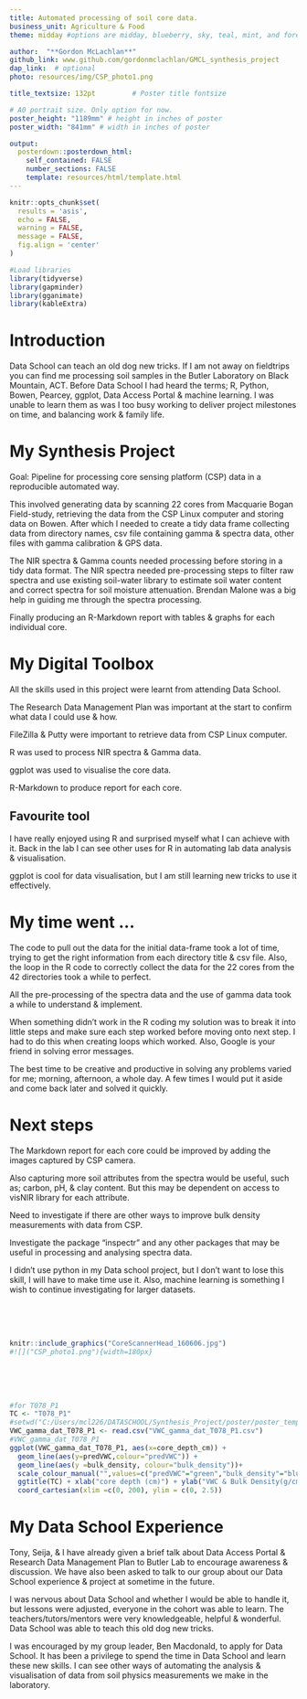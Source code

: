 ```yaml
---
title: Automated processing of soil core data.
business_unit: Agriculture & Food
theme: midday #options are midday, blueberry, sky, teal, mint, and forest

author:  "**Gordon McLachlan**"
github_link: www.github.com/gordonmclachlan/GMCL_synthesis_project
dap_link:  # optional
photo: resources/img/CSP_photo1.png

title_textsize: 132pt         # Poster title fontsize

# A0 portrait size. Only option for now.
poster_height: "1189mm" # height in inches of poster
poster_width: "841mm" # width in inches of poster

output: 
  posterdown::posterdown_html:
    self_contained: FALSE
    number_sections: FALSE
    template: resources/html/template.html
---
```


```r
knitr::opts_chunk$set(
  results = 'asis',
  echo = FALSE,
  warning = FALSE,
  message = FALSE,
  fig.align = 'center'
)

#Load libraries
library(tidyverse)
library(gapminder)
library(gganimate)
library(kableExtra)
```


# Introduction
Data School can teach an old dog new tricks.
If I am not away on fieldtrips you can find me processing soil samples in the Butler Laboratory on Black Mountain, ACT.
Before Data School I had heard the terms; R, Python, Bowen, Pearcey, ggplot, Data Access Portal & machine learning. I was unable to learn them as was I too busy working to deliver project milestones on time, and balancing work & family life. 

# My Synthesis Project
Goal: Pipeline for processing core sensing platform (CSP) data in a reproducible automated way.

This involved generating data by scanning 22 cores from Macquarie Bogan Field-study, retrieving the data from the CSP Linux computer and storing data on Bowen. After which I needed to create a tidy data frame collecting data from directory names, csv file containing gamma & spectra data, other files with gamma calibration & GPS data.

The NIR spectra & Gamma counts needed processing before storing in a tidy data format. The NIR spectra needed pre-processing steps to filter raw spectra and use existing soil-water library to estimate soil water content and correct spectra for soil moisture attenuation. Brendan Malone was a big help in guiding me through the spectra processing.

Finally producing an R-Markdown report with tables & graphs for each individual core.

# My Digital Toolbox

All the skills used in this project were learnt from attending Data School.

The Research Data Management Plan was important at the start to confirm what data I could use & how.

FileZilla & Putty were important to retrieve data from CSP Linux computer.

R was used to process NIR spectra & Gamma data.

ggplot was used to visualise the core data.

R-Markdown to produce report for each core.

## Favourite tool 
I have really enjoyed using R and surprised myself what I can achieve with it.
Back in the lab I can see other uses for R in automating lab data analysis & visualisation.

ggplot is cool for data visualisation, but I am still learning new tricks to use it effectively.

# My time went ...

The code to pull out the data for the initial data-frame took a lot of time, trying to get the right information from each directory title & csv file. Also, the loop in the R code to correctly collect the data for the 22 cores from the 42 directories took a while to perfect.

All the pre-processing of the spectra data and the use of gamma data took a while to understand & implement.

When something didn't work in the R coding my solution was to break it into little steps and make sure each step worked before moving onto next step. I had to do this when creating loops which worked. Also, Google is your friend in solving error messages. 

The best time to be creative and productive in solving any problems varied for me; morning, afternoon, a whole day. A few times I would put it aside and come back later and solved it quickly.

# Next steps

The Markdown report for each core could be improved by adding the images captured by CSP camera. 

Also capturing more soil attributes from the spectra would be useful, such as; carbon, pH, & clay content. But this may be dependent on access to visNIR library for each attribute.

Need to investigate if there are other ways to improve bulk density measurements with data from CSP.

Investigate the package "inspectr" and any other packages that may be useful in processing and analysing spectra data.

I didn't use python in my Data school project, but I don't want to lose this skill, I will have to make time use it. Also, machine learning is something I wish to continue investigating for larger datasets.

<br/>
<br/>
<br/>


```r
knitr::include_graphics("CoreScannerHead_160606.jpg")
#![]("CSP_photo1.png"){width=180px}
```

<br/>
<br/>
<br/>


```r
#for T078_P1
TC <- "T078_P1"
#setwd("C:/Users/mcl226/DATASCHOOL/Synthesis_Project/poster/poster_templates")
VWC_gamma_dat_T078_P1 <- read.csv("VWC_gamma_dat_T078_P1.csv")
#VWC_gamma_dat_T078_P1
ggplot(VWC_gamma_dat_T078_P1, aes(x=core_depth_cm)) +
  geom_line(aes(y=predVWC,colour="predVWC")) + 
  geom_line(aes(y =bulk_density, colour="bulk_density"))+
  scale_colour_manual("",values=c("predVWC"="green","bulk_density"="blue"))+
  ggtitle(TC) + xlab("core depth (cm)") + ylab("VWC & Bulk Density(g/cm3)") +
  coord_cartesian(xlim =c(0, 200), ylim = c(0, 2.5))
```




# My Data School Experience
Tony, Seija, & I have already given a brief talk about Data Access Portal & Research Data Management Plan to Butler Lab to encourage awareness & discussion. We have also been asked to talk to our group about our Data School experience & project at sometime in the future.

I was nervous about Data School and whether I would be able to handle it, but lessons were adjusted, everyone in the cohort was able to learn. The teachers/tutors/mentors were very knowledgeable, helpful & wonderful. Data School was able to teach this old dog new tricks.

I was encouraged by my group leader, Ben Macdonald, to apply for Data School. It has been a privilege to spend the time in Data School and learn these new skills. I can see other ways of automating the analysis & visualisation of data from soil physics measurements we make in the laboratory.
